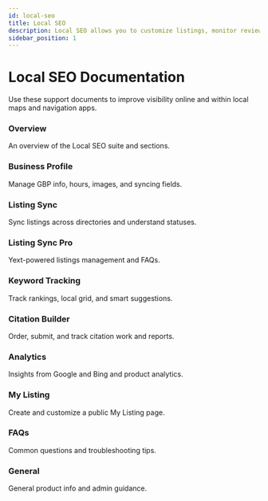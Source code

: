 ```yaml
---
id: local-seo
title: Local SEO
description: Local SEO allows you to customize listings, monitor reviews and social, track keywords, and analyze performance across your local presence.
sidebar_position: 1
---
```



# Local SEO Documentation

Use these support documents to improve visibility online and within local maps and navigation apps.

<div className="row">
  <div className="col col--4">
    <Link className="card-link" to="./overview">
      <div className="card">
        <div className="card__header">
          <h3>Overview</h3>
        </div>
        <div className="card__body">
          <p>An overview of the Local SEO suite and sections.</p>
        </div>
      </div>
    </Link>
  </div>

  <div className="col col--4">
    <Link className="card-link" to="./business-profile">
      <div className="card">
        <div className="card__header">
          <h3>Business Profile</h3>
        </div>
        <div className="card__body">
          <p>Manage GBP info, hours, images, and syncing fields.</p>
        </div>
      </div>
    </Link>
  </div>

  <div className="col col--4">
    <Link className="card-link" to="./listing-sync">
      <div className="card">
        <div className="card__header">
          <h3>Listing Sync</h3>
        </div>
        <div className="card__body">
          <p>Sync listings across directories and understand statuses.</p>
        </div>
      </div>
    </Link>
  </div>

  <div className="col col--4">
    <Link className="card-link" to="./listing-sync-pro">
      <div className="card">
        <div className="card__header">
          <h3>Listing Sync Pro</h3>
        </div>
        <div className="card__body">
          <p>Yext-powered listings management and FAQs.</p>
        </div>
      </div>
    </Link>
  </div>

  <div className="col col--4">
    <Link className="card-link" to="./keyword-tracking">
      <div className="card">
        <div className="card__header">
          <h3>Keyword Tracking</h3>
        </div>
        <div className="card__body">
          <p>Track rankings, local grid, and smart suggestions.</p>
        </div>
      </div>
    </Link>
  </div>

  <div className="col col--4">
    <Link className="card-link" to="./citation-builder">
      <div className="card">
        <div className="card__header">
          <h3>Citation Builder</h3>
        </div>
        <div className="card__body">
          <p>Order, submit, and track citation work and reports.</p>
        </div>
      </div>
    </Link>
  </div>

  <div className="col col--4">
    <Link className="card-link" to="./analytics">
      <div className="card">
        <div className="card__header">
          <h3>Analytics</h3>
        </div>
        <div className="card__body">
          <p>Insights from Google and Bing and product analytics.</p>
        </div>
      </div>
    </Link>
  </div>

  <div className="col col--4">
    <Link className="card-link" to="./my-listing">
      <div className="card">
        <div className="card__header">
          <h3>My Listing</h3>
        </div>
        <div className="card__body">
          <p>Create and customize a public My Listing page.</p>
        </div>
      </div>
    </Link>
  </div>

  <div className="col col--4">
    <Link className="card-link" to="./faqs">
      <div className="card">
        <div className="card__header">
          <h3>FAQs</h3>
        </div>
        <div className="card__body">
          <p>Common questions and troubleshooting tips.</p>
        </div>
      </div>
    </Link>
  </div>

  <div className="col col--4">
    <Link className="card-link" to="./general">
      <div className="card">
        <div className="card__header">
          <h3>General</h3>
        </div>
        <div className="card__body">
          <p>General product info and admin guidance.</p>
        </div>
      </div>
    </Link>
  </div>
</div>

